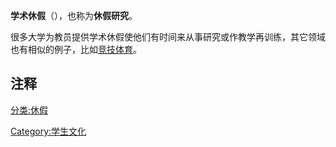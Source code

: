 {{unreferenced|time=2014-11-12T15:02:32+00:00}}
'''学术休假'''（{{lang-en|Sabbatical}}{{notetag|来自[[拉丁语|拉丁语]]的sabbaticus、[[希腊语|希腊语]]的sabbatikos和[[希伯来语|希伯来语]]的shabbat，原意为'''停止'''}}），也称为'''休假研究'''。

很多大学为教员提供学术休假使他们有时间来从事研究或作教学再训练，其它领域也有相似的例子，比如[[竞技体育|竞技体育]]。

==注释==
{{notefoot}}
[[分类:休假|分类:休假]]
[[Category:学生文化|Category:学生文化]]